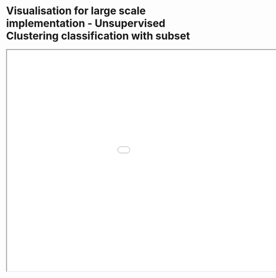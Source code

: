 # Visualisation for large scale implementation - Unsupervised Clustering classification with subset

<iframe id="serviceFrameSend" src="unsupervised_boundaries_V1.html" width="1200" height="600" frameborder="50">
